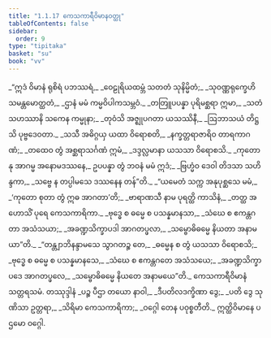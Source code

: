 ```yaml
---
title: "1.1.17 ကေသကာရီဝိမာနဝတ္ထု"
tableOfContents: false
sidebar:
  order: 9
type: "tipitaka"
basket: "su"
book: "vv"
---
```



<DynamicBreadcrumb />

<Division number="150" book="vv">

<Paragraph number="167" type="verses" book="vv">
_“ဣဒံ ဝိမာနံ ရုစိရံ ပဘဿရံ,_  
_ဝေဠုရိယထမ္ဘံ သတတံ သုနိမ္မိတံ;_  
_သုဝဏ္ဏရုက္ခေဟိ သမန္တမောတ္ထတံ,_  
_ဌာနံ မမံ ကမ္မဝိပါကသမ္ဘဝံ._  

</Paragraph>

</Division>
<Division number="151" book="vv">

<Paragraph number="168" type="verses" book="vv">
_တတြူပပန္နာ ပုရိမစ္ဆရာ ဣမာ,_  
_သတံ သဟဿာနိ သကေန ကမ္မုနာ;_  
_တုဝံသိ အဇ္ဈုပဂတာ ယသဿိနီ,_  
_ဩဘာသယံ တိဋ္ဌသိ ပုဗ္ဗဒေဝတာ._  

</Paragraph>

</Division>
<Division number="152" book="vv">

<Paragraph number="169" type="verses" book="vv">
_သသီ အဓိဂ္ဂယှ ယထာ ဝိရောစတိ,_  
_နက္ခတ္တရာဇာရိဝ တာရကာဂဏံ;_  
_တထေဝ တွံ အစ္ဆရာသင်္ဂဏံ ဣမံ,_  
_ဒဒ္ဒလ္လမာနာ ယသသာ ဝိရောစသိ._  

</Paragraph>

</Division>
<Division number="153" book="vv">

<Paragraph number="170" type="verses" book="vv">
_ကုတော နု အာဂမ္မ အနောမဒဿနေ,_  
ဥပပန္နာ တွံ ဘဝနံ မမံ ဣဒံ;_  
_ဗြဟ္မံဝ ဒေဝါ တိဒသာ သဟိန္ဒကာ,_  
_သဗ္ဗေ န တပ္ပါမသေ ဒဿနေန တန်”တိ._  

</Paragraph>

</Division>
<Division number="154" book="vv">

<Paragraph number="171" type="verses" book="vv">
_“ယမေတံ သက္က အနုပုစ္ဆသေ မမံ,_  
_‘ကုတော စုတာ တွံ ဣဓ အာဂတာ’တိ;_  
_ဗာရာဏသီ နာမ ပုရတ္ထိ ကာသိနံ,_  
_တတ္ထ အဟောသိံ ပုရေ ကေသကာရိကာ._  

</Paragraph>

</Division>
<Division number="155" book="vv">

<Paragraph number="172" type="verses" book="vv">
_ဗုဒ္ဓေ စ ဓမ္မေ စ ပသန္နမာနသာ,_  
_သံဃေ စ ဧကန္တဂတာ အသံသယာ;_  
_အခဏ္ဍသိက္ခာပဒါ အာဂတပ္ဖလာ,_  
_သမ္ဗောဓိဓမ္မေ နိယတာ အနာမယာ”တိ._  

</Paragraph>

</Division>
<Division number="156" book="vv">

<Paragraph number="173" type="verses" book="vv">
_“တန္တျာဘိနန္ဒာမသေ သွာဂတဉ္စ တေ,_  
_ဓမ္မေန စ တွံ ယသသာ ဝိရောစသိ;_  
_ဗုဒ္ဓေ စ ဓမ္မေ စ ပသန္နမာနသေ,_  
_သံဃေ စ ဧကန္တဂတေ အသံသယေ;_  
_အခဏ္ဍသိက္ခာပဒေ အာဂတပ္ဖလေ,_  
_သမ္ဗောဓိဓမ္မေ နိယတေ အနာမယေ”တိ._  


</Paragraph>
</Division>

<Paragraph number="174" type="center" book="vv">
ကေသကာရီဝိမာနံ သတ္တရသမံ.



</Paragraph>

<Paragraph number="175" type="center" book="vv">
တဿုဒ္ဒါနံ


</Paragraph>

<Paragraph number="176" type="verses" book="vv">
_ပဉ္စ ပီဌာ တယော နာဝါ,_  
_ဒီပတိလဒက္ခိဏာ ဒွေ;_  
_ပတိ ဒွေ သုဏိသာ ဥတ္တရာ,_  
_သိရိမာ ကေသကာရိကာ;_  
_ဝဂ္ဂေါ တေန ပဝုစ္စတီတိ._  


</Paragraph>

<Paragraph number="177" type="center" book="vv">
ဣတ္ထိဝိမာနေ ပဌမော ဝဂ္ဂေါ.
</Paragraph>